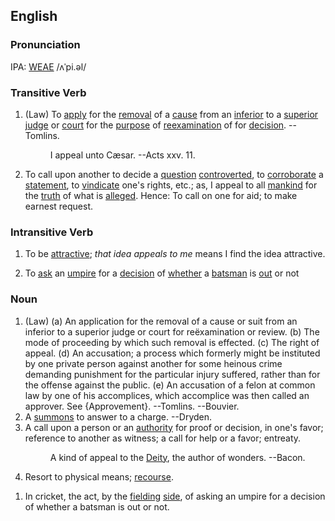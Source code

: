 ==English==
===Pronunciation===
IPA: [[WEAE]] /ʌˈpi.əl/

===Transitive Verb===
# (Law) To [[apply]] for the [[removal]] of a [[cause]] from an [[inferior]]  to a [[superior]] [[judge]] or [[court]] for the [[purpose]] of [[reexamination]] of for [[decision]]. --Tomlins.
#:    I appeal unto Cæsar. --Acts xxv. 11.
# To call upon another to decide a [[question]] [[controverted]], to [[corroborate]] a [[statement]], to [[vindicate]] one's rights, etc.; as, I appeal to all [[mankind]] for the [[truth]] of what is [[allege]]d. Hence: To call on one for aid; to make earnest request.
<!-- material copied from Webster's Revised Unabridged Dictionary (1913) -->

===Intransitive Verb===
# To be [[attractive]]; ''that idea appeals to me'' means I find the idea attractive.
# {{Cricket}} To [[ask]] an [[umpire]] for a [[decision]] of [[whether]] a [[batsman]] is [[out]] or not

===Noun===
# (Law) (a) An application for the removal of a cause or suit from  an inferior to a superior judge or court for  reëxamination or review. (b) The mode of proceeding by which such removal is effected. (c) The right of appeal. (d) An accusation; a process which formerly might be instituted by one private person against another for  some heinous crime demanding punishment for the  particular injury suffered, rather than for the  offense against the public. (e) An accusation of a felon at common law by one of his  accomplices, which accomplice was then called an approver. See {Approvement}. --Tomlins. --Bouvier.
# A [[summons]] to answer to a charge. --Dryden.
# A call upon a person or an [[authority]] for proof or decision, in one's favor; reference to another as witness; a call for help or a favor; entreaty.
#:    A kind of appeal to the [[Deity]], the author of wonders. --Bacon.
# Resort to physical means; [[recourse]].
<!-- material copied from Webster's Revised Unabridged Dictionary (1913) -->
# In cricket, the act, by the [[fielding]] [[side]], of asking an umpire for a decision of whether a batsman is out or not.